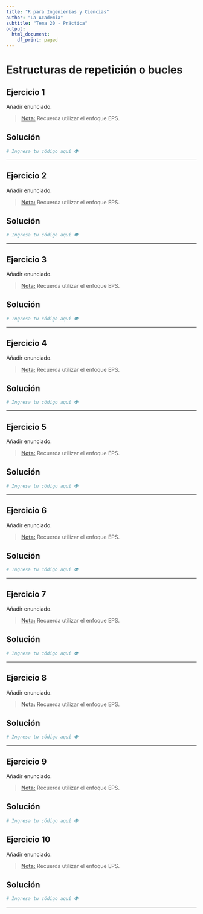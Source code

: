 ```yaml
---
title: "R para Ingenierías y Ciencias"
author: "La Academia"
subtitle: "Tema 20 - Práctica"
output:
  html_document:
    df_print: paged
---
```


# Estructuras de repetición o bucles

## Ejercicio 1

Añadir enunciado.

> [**Nota:**]{.underline} Recuerda utilizar el enfoque EPS.

## Solución

```r
# Ingresa tu código aquí 👽
```

------------------------------------------------------------------------

## Ejercicio 2

Añadir enunciado.

> [**Nota:**]{.underline} Recuerda utilizar el enfoque EPS.

## Solución

```r
# Ingresa tu código aquí 👽
```

------------------------------------------------------------------------

## Ejercicio 3

Añadir enunciado.

> [**Nota:**]{.underline} Recuerda utilizar el enfoque EPS.

## Solución

```r
# Ingresa tu código aquí 👽
```

------------------------------------------------------------------------

## Ejercicio 4

Añadir enunciado.

> [**Nota:**]{.underline} Recuerda utilizar el enfoque EPS.

## Solución

```r
# Ingresa tu código aquí 👽
```

------------------------------------------------------------------------

## Ejercicio 5

Añadir enunciado.

> [**Nota:**]{.underline} Recuerda utilizar el enfoque EPS.

## Solución

```r
# Ingresa tu código aquí 👽
```

------------------------------------------------------------------------

## Ejercicio 6

Añadir enunciado.

> [**Nota:**]{.underline} Recuerda utilizar el enfoque EPS.

## Solución

```r
# Ingresa tu código aquí 👽
```

------------------------------------------------------------------------

## Ejercicio 7

Añadir enunciado.

> [**Nota:**]{.underline} Recuerda utilizar el enfoque EPS.

## Solución

```r
# Ingresa tu código aquí 👽
```

------------------------------------------------------------------------

## Ejercicio 8

Añadir enunciado.

> [**Nota:**]{.underline} Recuerda utilizar el enfoque EPS.

## Solución

```r
# Ingresa tu código aquí 👽
```

------------------------------------------------------------------------

## Ejercicio 9

Añadir enunciado.

> [**Nota:**]{.underline} Recuerda utilizar el enfoque EPS.

## Solución

```r
# Ingresa tu código aquí 👽
```

## Ejercicio 10

Añadir enunciado.

> [**Nota:**]{.underline} Recuerda utilizar el enfoque EPS.

## Solución

```r
# Ingresa tu código aquí 👽
```

------------------------------------------------------------------------
